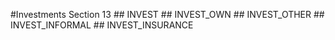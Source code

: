 #Investments Section 13
## INVEST
## INVEST_OWN
## INVEST_OTHER
## INVEST_INFORMAL
## INVEST_INSURANCE
